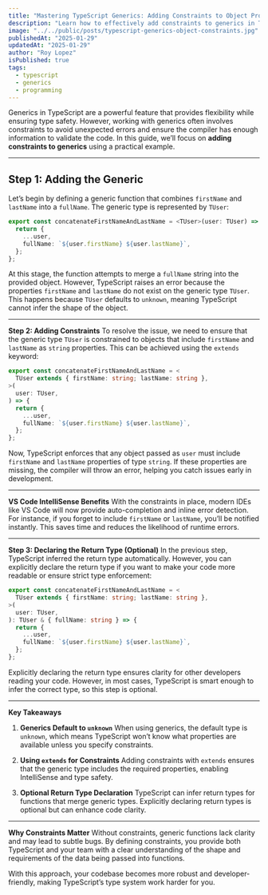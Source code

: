 ```yaml
---
title: "Mastering TypeScript Generics: Adding Constraints to Object Properties"
description: "Learn how to effectively add constraints to generics in TypeScript for better type safety and IntelliSense support. This guide walks you through the process step-by-step."
image: "../../public/posts/typescript-generics-object-constraints.jpg"
publishedAt: "2025-01-29"
updatedAt: "2025-01-29"
author: "Roy Lopez"
isPublished: true
tags:
  - typescript
  - generics
  - programming
---
```


Generics in TypeScript are a powerful feature that provides flexibility while ensuring type safety. However, working with generics often involves constraints to avoid unexpected errors and ensure the compiler has enough information to validate the code. In this guide, we’ll focus on **adding constraints to generics** using a practical example.

---

## **Step 1: Adding the Generic**

Let’s begin by defining a generic function that combines `firstName` and `lastName` into a `fullName`. The generic type is represented by `TUser`:

```typescript
export const concatenateFirstNameAndLastName = <TUser>(user: TUser) => {
  return {
    ...user,
    fullName: `${user.firstName} ${user.lastName}`,
  };
};
```

At this stage, the function attempts to merge a `fullName` string into the provided object. However, TypeScript raises an error because the properties `firstName` and `lastName` do not exist on the generic type `TUser`. This happens because `TUser` defaults to `unknown`, meaning TypeScript cannot infer the shape of the object.

---

**Step 2: Adding Constraints** To resolve the issue, we need to ensure that the generic type `TUser` is constrained to objects that include `firstName` and `lastName` as `string` properties. This can be achieved using the `extends` keyword:

```typescript
export const concatenateFirstNameAndLastName = <
  TUser extends { firstName: string; lastName: string },
>(
  user: TUser,
) => {
  return {
    ...user,
    fullName: `${user.firstName} ${user.lastName}`,
  };
};
```

Now, TypeScript enforces that any object passed as `user` must include `firstName` and `lastName` properties of type `string`. If these properties are missing, the compiler will throw an error, helping you catch issues early in development.

---

**VS Code IntelliSense Benefits** With the constraints in place, modern IDEs like VS Code will now provide auto-completion and inline error detection. For instance, if you forget to include `firstName` or `lastName`, you’ll be notified instantly. This saves time and reduces the likelihood of runtime errors.

---

**Step 3: Declaring the Return Type (Optional)**
In the previous step, TypeScript inferred the return type automatically. However, you can explicitly declare the return type if you want to make your code more readable or ensure strict type enforcement:

```typescript
export const concatenateFirstNameAndLastName = <
  TUser extends { firstName: string; lastName: string },
>(
  user: TUser,
): TUser & { fullName: string } => {
  return {
    ...user,
    fullName: `${user.firstName} ${user.lastName}`,
  };
};
```

Explicitly declaring the return type ensures clarity for other developers reading your code. However, in most cases, TypeScript is smart enough to infer the correct type, so this step is optional.

---

**Key Takeaways**

1. **Generics Default to `unknown`**
   When using generics, the default type is `unknown`, which means TypeScript won’t know what properties are available unless you specify constraints.

2. **Using `extends` for Constraints**
   Adding constraints with `extends` ensures that the generic type includes the required properties, enabling IntelliSense and type safety.

3. **Optional Return Type Declaration**
   TypeScript can infer return types for functions that merge generic types. Explicitly declaring return types is optional but can enhance code clarity.

---

**Why Constraints Matter**
Without constraints, generic functions lack clarity and may lead to subtle bugs. By defining constraints, you provide both TypeScript and your team with a clear understanding of the shape and requirements of the data being passed into functions.

With this approach, your codebase becomes more robust and developer-friendly, making TypeScript’s type system work harder for you.
